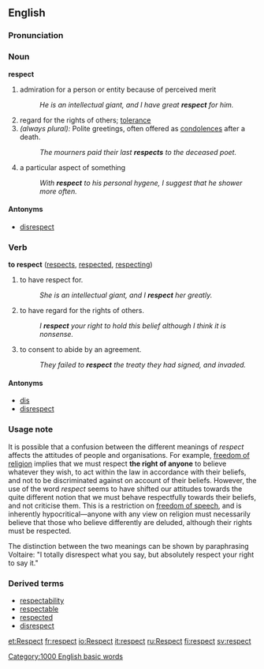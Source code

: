 ==English==

===Pronunciation===
{{audio|en-us-respects.ogg|Audio (US)}}

===Noun===
'''respect'''  {{uncountable}}
# admiration for a person or entity because of perceived merit
#:''He is an intellectual giant, and I have great '''respect''' for him.''
# regard for the rights of others; [[tolerance]]
# ''(always plural):'' Polite greetings, often offered as [[condolences]] after a death.
#:''The mourners paid their last '''respects''' to the deceased poet.'' 
# a particular aspect of something
#:''With '''respect''' to his personal hygene, I suggest that he shower more often.''

====Antonyms====
*[[disrespect]]

===Verb===
'''to respect'''  ([[respects]], [[respected]], [[respecting]])

# to have respect for.
#:''She is an intellectual giant, and I '''respect''' her greatly.''
# to have regard for the rights of others.
#:''I '''respect''' your right to hold this belief although I think it is nonsense.''
# to consent to abide by an agreement.
#:''They failed to '''respect''' the treaty they had signed, and invaded.''

====Antonyms====
*[[dis]]<!-- or can it also be spelled "diss"? -->
*[[disrespect]]

===Usage note===
It is possible that a confusion between the different meanings of ''respect'' affects the attitudes of people and organisations. For example, [[freedom of religion]] implies that we must respect '''the right of anyone''' to believe whatever they wish, to act within the law in accordance with their beliefs, and not to be discriminated against on account of their beliefs. However, the use of the word ''respect'' seems to have shifted our attitudes towards the quite different notion that we must behave respectfully towards their beliefs, and not criticise them. This is a restriction on [[freedom of speech]], and is inherently hypocritical&mdash;anyone with any view on religion must necessarily believe that those who believe differently are deluded, although their rights must be respected.

The distinction between the two meanings can be shown by paraphrasing Voltaire: "I totally disrespect what you say, but absolutely respect your right to say it." 

===Derived terms===
*[[respectability]]
*[[respectable]]
*[[respected]]
*[[disrespect]]

[[Category:1000 English basic words]]

[[et:Respect]]
[[fr:respect]]
[[io:Respect]]
[[it:respect]]
[[ru:Respect]]
[[fi:respect]]
[[sv:respect]]